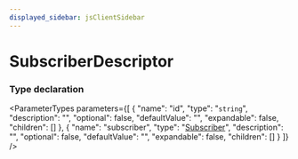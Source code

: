 ```yaml
---
displayed_sidebar: jsClientSidebar
---
```



# SubscriberDescriptor

### Type declaration

<ParameterTypes parameters={[
  {
    "name": "id",
    "type": "`string`",
    "description": "",
    "optional": false,
    "defaultValue": "",
    "expandable": false,
    "children": []
  },
  {
    "name": "subscriber",
    "type": "[Subscriber](../../internal/types/internal.Subscriber.mdx)",
    "description": "",
    "optional": false,
    "defaultValue": "",
    "expandable": false,
    "children": []
  }
]} />
